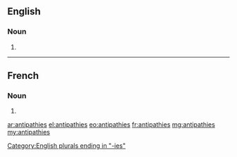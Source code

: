 ==English==

===Noun===
{{head|en|plural}}

# {{plural of|antipathy|lang=en|nocat=1}}

[[Category:English plurals ending in "-ies"]]

----

==French==

===Noun===
{{head|fr|plural}}

# {{plural of|antipathie|lang=fr|nocat=1}}

[[ar:antipathies]]
[[el:antipathies]]
[[eo:antipathies]]
[[fr:antipathies]]
[[mg:antipathies]]
[[my:antipathies]]